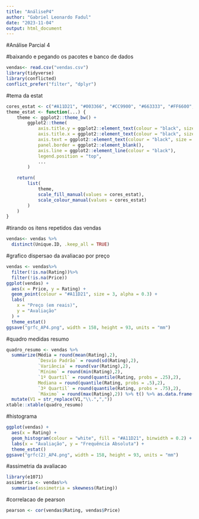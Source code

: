 ```yaml
---
title: "AnáliseP4"
author: "Gabriel Leonardo Fadul"
date: "2023-11-04"
output: html_document
---
```

#Análise Parcial 4

#baixando e pegando os pacotes e banco de dados
```r
vendas<- read.csv("vendas.csv")
library(tidyverse)
library(conflicted)
conflict_prefer("filter", "dplyr")
```

#tema da estat
```r
cores_estat <- c("#A11D21", "#003366", "#CC9900", "#663333", "#FF6600", "#CC9966", "#999966", "#006606", "#008091", "#041835", "#666666")
theme_estat <- function(...) {
    theme <- ggplot2::theme_bw() +
        ggplot2::theme(
            axis.title.y = ggplot2::element_text(colour = "black", size = 12),
            axis.title.x = ggplot2::element_text(colour = "black", size = 12),
            axis.text = ggplot2::element_text(colour = "black", size = 9.5),
            panel.border = ggplot2::element_blank(),
            axis.line = ggplot2::element_line(colour = "black"),
            legend.position = "top",
            ...
        )

    return(
        list(
            theme,
            scale_fill_manual(values = cores_estat),
            scale_colour_manual(values = cores_estat)
        )
    )
}
```

#tirando os itens repetidos das vendas
```r
vendas<- vendas %>%
  distinct(Unique.ID, .keep_all = TRUE)
```

#grafico dispersao da avaliacao por preço
```r
vendas <- vendas%>%
  filter(!is.na(Rating))%>%
  filter(!is.na(Price))
ggplot(vendas) +
  aes(x = Price, y = Rating) +
  geom_point(colour = "#A11D21", size = 3, alpha = 0.3) + 
  labs(
    x = "Preço (em reais)",
    y = "Avaliação"
  ) +
  theme_estat()
ggsave("grfc_AP4.png", width = 158, height = 93, units = "mm")
```

#quadro medidas resumo
```r
quadro_resumo <- vendas %>% 
  summarize(Média = round(mean(Rating),2),
            `Desvio Padrão` = round(sd(Rating),2),
            `Variância` = round(var(Rating),2),
            `Mínimo` = round(min(Rating),2),
            `1º Quartil` = round(quantile(Rating, probs = .25),2),
            Mediana = round(quantile(Rating, probs = .5),2),
            `3º Quartil` = round(quantile(Rating, probs = .75),2),
            `Máximo` = round(max(Rating),2)) %>% t() %>% as.data.frame() %>% 
  mutate(V1 = str_replace(V1,"\\.",",")) 
xtable::xtable(quadro_resumo)
```

#histograma
```r
ggplot(vendas) +
  aes(x = Rating) +
  geom_histogram(colour = "white", fill = "#A11D21", binwidth = 0.2) +
  labs(x = "Avaliação", y = "Frequência Absoluta") +
  theme_estat()
ggsave("grfc(2)_AP4.png", width = 158, height = 93, units = "mm")
```

#assimetria da avaliacao
```r
library(e1071)
assimetria <- vendas%>%
  summarise(assimetria = skewness(Rating))
```

#correlacao de pearson
```r
pearson <- cor(vendas$Rating, vendas$Price)
```

